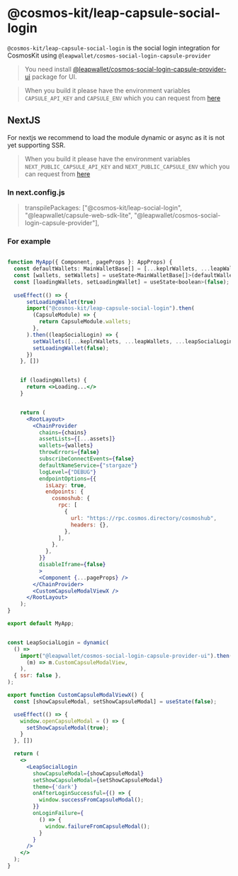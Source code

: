 # @cosmos-kit/leap-capsule-social-login


`@cosmos-kit/leap-capsule-social-login` is the social login integration for CosmosKit using `@leapwallet/cosmos-social-login-capsule-provider`

> You need install [@leapwallet/cosmos-social-login-capsule-provider-ui](https://www.npmjs.com/package/@leapwallet/cosmos-social-login-capsule-provider-ui) package for UI.

> When you build it please have the environment variables `CAPSULE_API_KEY` and  `CAPSULE_ENV` which you can request from [here](https://7f4shq8oyfd.typeform.com/to/F86oVLhb?typeform-source=usecapsule.com)

## NextJS

For nextjs we recommend to load the module dynamic or async as it is not yet supporting SSR.

> When you build it please have the environment variables `NEXT_PUBLIC_CAPSULE_API_KEY` and  `NEXT_PUBLIC_CAPSULE_ENV` which you can request from [here](https://7f4shq8oyfd.typeform.com/to/F86oVLhb?typeform-source=usecapsule.com)

### In next.config.js

>   transpilePackages: ["@cosmos-kit/leap-social-login", "@leapwallet/capsule-web-sdk-lite", "@leapwallet/cosmos-social-login-capsule-provider"],


### For example

```jsx

function MyApp({ Component, pageProps }: AppProps) {
  const defaultWallets: MainWalletBase[] = [...keplrWallets, ...leapWallets];
  const [wallets, setWallets] = useState<MainWalletBase[]>(defaultWallets)
  const [loadingWallets, setLoadingWallet] = useState<boolean>(false);
    
  useEffect(() => {
      setLoadingWallet(true)
      import("@cosmos-kit/leap-capsule-social-login").then(
        (CapsuleModule) => {
          return CapsuleModule.wallets;
        },
      ).then((leapSocialLogin) => {
        setWallets([...keplrWallets, ...leapWallets, ...leapSocialLogin])
        setLoadingWallet(false);
      })
    }, [])


    if (loadingWallets) {
      return <>Loading...</>
    }


    return (
      <RootLayout>
        <ChainProvider
          chains={chains}
          assetLists={[...assets]}
          wallets={wallets}
          throwErrors={false}
          subscribeConnectEvents={false}
          defaultNameService={"stargaze"}
          logLevel={"DEBUG"}
          endpointOptions={{
            isLazy: true,
            endpoints: {
              cosmoshub: {
                rpc: [
                  {
                    url: "https://rpc.cosmos.directory/cosmoshub",
                    headers: {},
                  },
                ],
              },
            },
          }}
          disableIframe={false}
          >
          <Component {...pageProps} />
        </ChainProvider>
        <CustomCapsuleModalViewX />
      </RootLayout>
    );
}

export default MyApp;


const LeapSocialLogin = dynamic(
  () =>
    import("@leapwallet/cosmos-social-login-capsule-provider-ui").then(
      (m) => m.CustomCapsuleModalView,
    ),
  { ssr: false },
);

export function CustomCapsuleModalViewX() {
  const [showCapsuleModal, setShowCapsuleModal] = useState(false);

  useEffect(() => {
    window.openCapsuleModal = () => {
      setShowCapsuleModal(true);
    }
  }, [])

  return (
    <>
      <LeapSocialLogin
        showCapsuleModal={showCapsuleModal}
        setShowCapsuleModal={setShowCapsuleModal}
        theme={'dark'}
        onAfterLoginSuccessful={() => {
          window.successFromCapsuleModal();
        }}
        onLoginFailure={
          () => {
            window.failureFromCapsuleModal();
          }
        }
      />
    </>
  );
}
```
